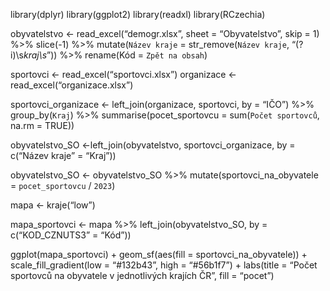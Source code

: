 library(dplyr)
library(ggplot2)
library(readxl)
library(RCzechia)

obyvatelstvo <- read_excel("demogr.xlsx", sheet = "Obyvatelstvo", skip = 1) %>% slice(-1) %>%
  mutate(`Název kraje` = str_remove(`Název kraje`, "(?i)\\s*kraj\\s*")) %>%
  rename(Kód = `Zpět na obsah`)

sportovci <- read_excel("sportovci.xlsx")
organizace <- read_excel("organizace.xlsx")

sportovci_organizace <- left_join(organizace, sportovci, by = "IČO") %>%  group_by(`Kraj`) %>%
  summarise(pocet_sportovcu = sum(`Počet sportovců`, na.rm = TRUE))

obyvatelstvo_SO <-left_join(obyvatelstvo, sportovci_organizace, by = c("Název kraje" = "Kraj"))

obyvatelstvo_SO <- obyvatelstvo_SO %>%
  mutate(sportovci_na_obyvatele = `pocet_sportovcu` / `2023`)

mapa <- kraje("low")

mapa_sportovci <- mapa %>%
  left_join(obyvatelstvo_SO, by = c("KOD_CZNUTS3" = "Kód"))


ggplot(mapa_sportovci) +
  geom_sf(aes(fill = sportovci_na_obyvatele)) +
  scale_fill_gradient(low = "#132b43", high = "#56b1f7") +
  labs(title = "Počet sportovců na obyvatele v jednotlivých krajích ČR",
       fill = "pocet")

